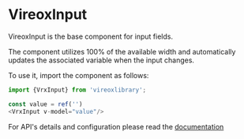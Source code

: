 
<Meta title="VrxInput/About" />

# VireoxInput

VireoxInput is the base component for input fields.

The component utilizes 100% of the available width and automatically updates the associated variable when the input changes.

To use it, import the component as follows:
```js
import {VrxInput} from 'vireoxlibrary';

const value = ref('')
<VrxInput v-model="value"/>
```

For API's details and configuration please read the [documentation](./?path=/docs/vrxinput--docs)
